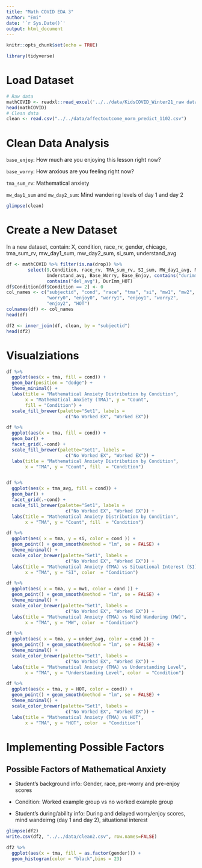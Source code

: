 ```yaml
---
title: "Math COVID EDA 3"
author: "Emi"
date: '`r Sys.Date()`'
output: html_document
---
```


```r
knitr::opts_chunk$set(echo = TRUE)
```

```r
library(tidyverse)
```

# Load Dataset

```r
# Raw data
mathCOVID <- readxl::read_excel('../../data/KidsCOVID_Winter21_raw data.xlsx')
head(mathCOVID)
# Clean data
clean <- read.csv("../../data/affectoutcome_norm_predict_1102.csv")
```

# Clean Data Analysis

`base_enjoy`: How much are you enjoying this lesson right now?

`base_worry`: How anxious are you feeling right now?

`tma_sum_rv`: Mathematical anxiety

`mw_day1_sum` and `mw_day2_sum`: Mind wandering levels of day 1 and day 2

```r
glimpse(clean)
```

# Create a New Dataset

In a new dataset, contain: X, condition, race_rv, gender, chicago, tma_sum_rv, mw_day1_sum, mw_day2_sum, si_sum, understand_avg

```r
df <- mathCOVID %>% filter(is.na(drop)) %>% 
        select(9,Condition, race_rv, TMA_sum_rv, SI_sum, MW_day1_avg, MW_day2_avg, 
               Understand_avg, Base_Worry, Base_Enjoy, contains("durimm_avg"),
               contains("del_avg"), DurImm_HOT) 
df$Condition[df$Condition == 2] <- 0
col_names <- c("subjectid", "cond", "race", "tma", "si", "mw1", "mw2", "under_avg", 
               "worry0", "enjoy0", "worry1", "enjoy1", "worry2",
               "enjoy2", "HOT")
colnames(df) <- col_names
head(df)
````

```r
df2 <- inner_join(df, clean, by = "subjectid")
head(df2)
```

# Visualziations

```r
df %>% 
  ggplot(aes(x = tma, fill = cond)) + 
  geom_bar(position = "dodge") +
  theme_minimal() + 
  labs(title = "Mathematical Anxiety Distribution by Condition", 
       x = "Mathematical Anxiety (TMA)", y = "Count",
       fill = "Condition") +
  scale_fill_brewer(palette="Set1", labels = 
                      c("No Worked EX", "Worked EX"))

df %>% 
  ggplot(aes(x = tma, fill = cond)) + 
  geom_bar() + 
  facet_grid(.~cond) +
  scale_fill_brewer(palette="Set1", labels = 
                      c("No Worked EX", "Worked EX")) +
  labs(title = "Mathematical Anxiety Distribution by Condition",
       x = "TMA", y = "Count", fill  = "Condition")


df %>% 
  ggplot(aes(x = tma_avg, fill = cond)) + 
  geom_bar() + 
  facet_grid(.~cond) +
  scale_fill_brewer(palette="Set1", labels = 
                      c("No Worked EX", "Worked EX")) +
  labs(title = "Mathematical Anxiety Distribution by Condition",
       x = "TMA", y = "Count", fill  = "Condition")
```

```r
df %>% 
  ggplot(aes( x = tma, y = si, color = cond )) + 
  geom_point() + geom_smooth(method = "lm", se = FALSE) + 
  theme_minimal() + 
  scale_color_brewer(palette="Set1", labels = 
                      c("No Worked EX", "Worked EX")) +
  labs(title = "Mathematical Anxiety (TMA) vs Situational Interest (SI)",
       x = "TMA", y = "SI", color  = "Condition")
```

```r
df %>% 
  ggplot(aes( x = tma, y = mw1, color = cond )) + 
  geom_point() + geom_smooth(method = "lm", se = FALSE) + 
  theme_minimal() + 
  scale_color_brewer(palette="Set1", labels = 
                      c("No Worked EX", "Worked EX")) +
  labs(title = "Mathematical Anxiety (TMA) vs Mind Wandering (MW)",
       x = "TMA", y = "MW", color  = "Condition")
```

```r
df %>% 
  ggplot(aes( x = tma, y = under_avg, color = cond )) + 
  geom_point() + geom_smooth(method = "lm", se = FALSE) + 
  theme_minimal() + 
  scale_color_brewer(palette="Set1", labels = 
                      c("No Worked EX", "Worked EX")) +
  labs(title = "Mathematical Anxiety (TMA) vs Understanding Level",
       x = "TMA", y = "Understanding Level", color  = "Condition")
```


```r
df %>% 
  ggplot(aes(x = tma, y = HOT, color = cond)) + 
  geom_point() + geom_smooth(method = "lm", se = FALSE) + 
  theme_minimal() + 
  scale_color_brewer(palette="Set1", labels = 
                      c("No Worked EX", "Worked EX")) +
  labs(title = "Mathematical Anxiety (TMA) vs HOT",
       x = "TMA", y = "HOT", color  = "Condition")
```

# Implementing Possible Factors

## Possible Factors of Mathematical Anxiety

*   Student's background info: Gender, race, pre-worry and pre-enjoy scores

*   Condition: Worked example group vs no worked example group

*   Student's during/ability info: During and delayed worry/enjoy scores, mind wandeirng (day 1 and day 2), situational interest

```r
glimpse(df2)
write.csv(df2, "../../data/clean2.csv", row.names=FALSE)
```

```r
df2 %>% 
  ggplot(aes(x = tma, fill = as.factor(gender))) + 
  geom_histogram(color = "black",bins = 23)
```


